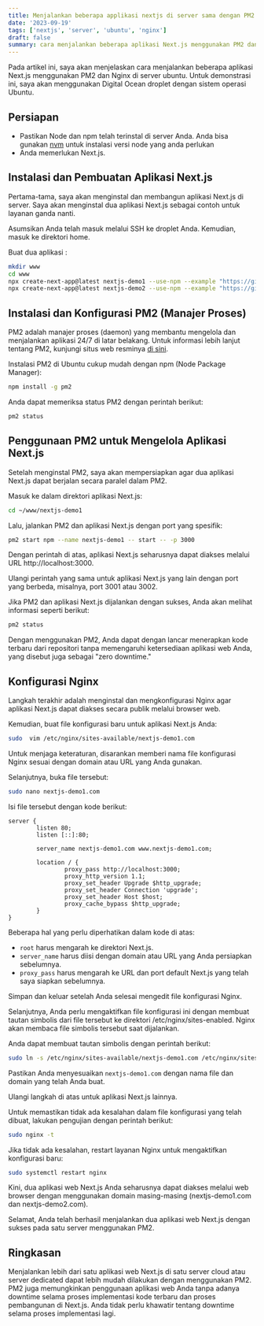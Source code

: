 ```yaml
---
title: Menjalankan beberapa applikasi nextjs di server sama dengan PM2 dan NGINX
date: '2023-09-19'
tags: ['nextjs', 'server', 'ubuntu', 'nginx']
draft: false
summary: cara menjalankan beberapa aplikasi Next.js menggunakan PM2 dan Nginx di server ubuntu
---
```


Pada artikel ini, saya akan menjelaskan cara menjalankan beberapa aplikasi Next.js menggunakan PM2 dan Nginx di server ubuntu.
Untuk demonstrasi ini, saya akan menggunakan Digital Ocean droplet dengan sistem operasi Ubuntu.

## Persiapan

- Pastikan Node dan npm telah terinstal di server Anda. Anda bisa gunakan [nvm](https://github.com/nvm-sh/nvm) untuk
  instalasi versi node yang anda perlukan
- Anda memerlukan Next.js.

## Instalasi dan Pembuatan Aplikasi Next.js

Pertama-tama, saya akan menginstal dan membangun aplikasi Next.js di server.
Saya akan menginstal dua aplikasi Next.js sebagai contoh untuk layanan ganda nanti.

Asumsikan Anda telah masuk melalui SSH ke droplet Anda.
Kemudian, masuk ke direktori home.

Buat dua aplikasi :

```bash
mkdir www
cd www
npx create-next-app@latest nextjs-demo1 --use-npm --example "https://github.com/vercel/next-learn/tree/main/basics/learn-starter"
npx create-next-app@latest nextjs-demo2 --use-npm --example "https://github.com/vercel/next-learn/tree/main/basics/learn-starter"
```

## Instalasi dan Konfigurasi PM2 (Manajer Proses)

PM2 adalah manajer proses (daemon) yang membantu mengelola dan menjalankan aplikasi 24/7 di latar belakang.
Untuk informasi lebih lanjut tentang PM2, kunjungi situs web resminya [di sini](https://pm2.keymetrics.io/).

Instalasi PM2 di Ubuntu cukup mudah dengan npm (Node Package Manager):

```bash
npm install -g pm2
```

Anda dapat memeriksa status PM2 dengan perintah berikut:

```bash
pm2 status
```

## Penggunaan PM2 untuk Mengelola Aplikasi Next.js

Setelah menginstal PM2, saya akan mempersiapkan agar dua aplikasi Next.js dapat berjalan secara paralel dalam PM2.

Masuk ke dalam direktori aplikasi Next.js:

```bash
cd ~/www/nextjs-demo1
```

Lalu, jalankan PM2 dan aplikasi Next.js dengan port yang spesifik:

```bash
pm2 start npm --name nextjs-demo1 -- start -- -p 3000
```

Dengan perintah di atas, aplikasi Next.js seharusnya dapat diakses melalui URL http://localhost:3000.

Ulangi perintah yang sama untuk aplikasi Next.js yang lain dengan port yang berbeda, misalnya, port 3001 atau 3002.

Jika PM2 dan aplikasi Next.js dijalankan dengan sukses, Anda akan melihat informasi seperti berikut:

```bash
pm2 status
```

Dengan menggunakan PM2, Anda dapat dengan lancar menerapkan kode terbaru dari repositori tanpa memengaruhi ketersediaan aplikasi web Anda,
yang disebut juga sebagai "zero downtime."

## Konfigurasi Nginx

Langkah terakhir adalah menginstal dan mengkonfigurasi Nginx agar aplikasi Next.js dapat diakses secara publik melalui browser web.

Kemudian, buat file konfigurasi baru untuk aplikasi Next.js Anda:

```bash
sudo  vim /etc/nginx/sites-available/nextjs-demo1.com
```

Untuk menjaga keteraturan, disarankan memberi nama file konfigurasi Nginx sesuai dengan domain atau URL yang Anda gunakan.

Selanjutnya, buka file tersebut:

```bash
sudo nano nextjs-demo1.com
```

Isi file tersebut dengan kode berikut:

```nginx
server {
        listen 80;
        listen [::]:80;

        server_name nextjs-demo1.com www.nextjs-demo1.com;

        location / {
                proxy_pass http://localhost:3000;
                proxy_http_version 1.1;
                proxy_set_header Upgrade $http_upgrade;
                proxy_set_header Connection 'upgrade';
                proxy_set_header Host $host;
                proxy_cache_bypass $http_upgrade;
        }
}
```

Beberapa hal yang perlu diperhatikan dalam kode di atas:

- `root` harus mengarah ke direktori Next.js.
- `server_name` harus diisi dengan domain atau URL yang Anda persiapkan sebelumnya.
- `proxy_pass` harus mengarah ke URL dan port default Next.js yang telah saya siapkan sebelumnya.

Simpan dan keluar setelah Anda selesai mengedit file konfigurasi Nginx.

Selanjutnya, Anda perlu mengaktifkan file konfigurasi ini dengan membuat tautan simbolis dari file tersebut ke direktori /etc/nginx/sites-enabled. Nginx akan membaca file simbolis tersebut saat dijalankan.

Anda dapat membuat tautan simbolis dengan perintah berikut:

```bash
sudo ln -s /etc/nginx/sites-available/nextjs-demo1.com /etc/nginx/sites-enabled
```

Pastikan Anda menyesuaikan `nextjs-demo1.com` dengan nama file dan domain yang telah Anda buat.

Ulangi langkah di atas untuk aplikasi Next.js lainnya.

Untuk memastikan tidak ada kesalahan dalam file konfigurasi yang telah dibuat, lakukan pengujian dengan perintah berikut:

```bash
sudo nginx -t
```

Jika tidak ada kesalahan, restart layanan Nginx untuk mengaktifkan konfigurasi baru:

```bash
sudo systemctl restart nginx
```

Kini, dua aplikasi web Next.js Anda seharusnya dapat diakses melalui web browser dengan menggunakan domain masing-masing
(nextjs-demo1.com dan nextjs-demo2.com).

Selamat, Anda telah berhasil menjalankan dua aplikasi web Next.js dengan sukses pada satu server menggunakan PM2.

## Ringkasan

Menjalankan lebih dari satu aplikasi web Next.js di satu server cloud atau server dedicated dapat lebih mudah dilakukan
dengan menggunakan PM2. PM2 juga memungkinkan penggunaan aplikasi web Anda tanpa adanya downtime selama proses
implementasi kode terbaru dan proses pembangunan di Next.js. Anda tidak perlu khawatir tentang downtime selama proses
implementasi lagi.
